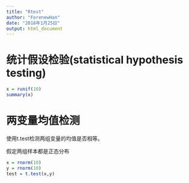 ```yaml
---
title: "Rtest"
author: "ForenewHan"
date: "2018年1月25日"
output: html_document
---
```

# 统计假设检验(statistical hypothesis testing)

```r
x = runif(10)
summary(x)
```




# 两变量均值检测

使用t.test检测两组变量的均值是否相等。

假定两组样本都是正态分布

```r
x = rnorm(10)
y = rnorm(10)
test = t.test(x,y)
```

